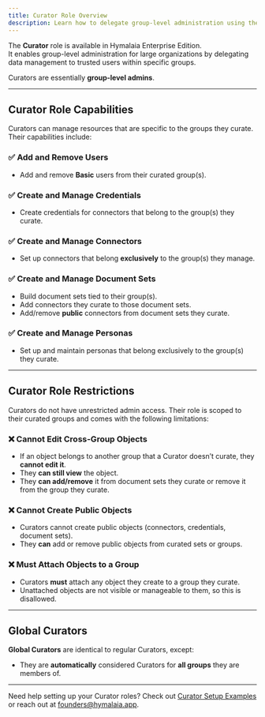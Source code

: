 ```yaml
---
title: Curator Role Overview
description: Learn how to delegate group-level administration using the Curator role in Hymalaia Enterprise Edition.
---
```


The **Curator** role is available in Hymalaia Enterprise Edition.  
It enables group-level administration for large organizations by delegating data management to trusted users within specific groups.

Curators are essentially **group-level admins**.

---

## Curator Role Capabilities

Curators can manage resources that are specific to the groups they curate. Their capabilities include:

### ✅ Add and Remove Users

- Add and remove **Basic** users from their curated group(s).

### ✅ Create and Manage Credentials

- Create credentials for connectors that belong to the group(s) they curate.

### ✅ Create and Manage Connectors

- Set up connectors that belong **exclusively** to the group(s) they manage.

### ✅ Create and Manage Document Sets

- Build document sets tied to their group(s).
- Add connectors they curate to those document sets.
- Add/remove **public** connectors from document sets they curate.

### ✅ Create and Manage Personas

- Set up and maintain personas that belong exclusively to the group(s) they curate.

---

## Curator Role Restrictions

Curators do not have unrestricted admin access. Their role is scoped to their curated groups and comes with the following limitations:

### ❌ Cannot Edit Cross-Group Objects

- If an object belongs to another group that a Curator doesn’t curate, they **cannot edit it**.
- They **can still view** the object.
- They **can add/remove** it from document sets they curate or remove it from the group they curate.

### ❌ Cannot Create Public Objects

- Curators cannot create public objects (connectors, credentials, document sets).
- They **can** add or remove public objects from curated sets or groups.

### ❌ Must Attach Objects to a Group

- Curators **must** attach any object they create to a group they curate.
- Unattached objects are not visible or manageable to them, so this is disallowed.

---

## Global Curators

**Global Curators** are identical to regular Curators, except:

- They are **automatically** considered Curators for **all groups** they are members of.

---

Need help setting up your Curator roles? Check out [Curator Setup Examples](/enterprise_edition/curator-setup-examples) or reach out at [founders@hymalaia.app](mailto:founders@hymalaia.app).
